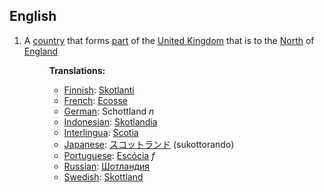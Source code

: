 ==English==
#A [[country]] that forms [[part]] of the [[United Kingdom]] that is to the [[North]] of [[England]]
#:'''Translations:'''
#:*[[Finnish]]: [[Skotlanti]]
#:*[[French]]:  [[Ecosse]]
#:*[[German]]: Schottland ''n''
#:*[[Indonesian]]:  [[Skotlandia]]
#:*[[Interlingua]]: [[Scotia]]
#:*[[Japanese]]:  [[スコットランド]] (sukottorando)
#:*[[Portuguese]]: [[Escócia]] ''f''
#:*[[Russian]]: [[Шотландия]]
#:*[[Swedish]]: [[Skottland]]